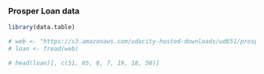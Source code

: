 

### Prosper Loan data


```r
library(data.table)

# web <- "https://s3.amazonaws.com/udacity-hosted-downloads/ud651/prosperLoanData.csv"
# loan <- fread(web)

# head(loan)[, c(51, 65, 6, 7, 19, 18, 50)]
```

